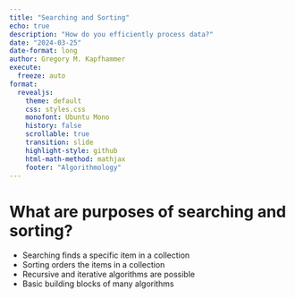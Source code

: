 ```yaml
---
title: "Searching and Sorting"
echo: true
description: "How do you efficiently process data?"
date: "2024-03-25"
date-format: long
author: Gregory M. Kapfhammer
execute:
  freeze: auto
format:
  revealjs:
    theme: default
    css: styles.css
    monofont: Ubuntu Mono
    history: false
    scrollable: true
    transition: slide
    highlight-style: github
    html-math-method: mathjax
    footer: "Algorithmology"
---
```


# What are purposes of searching and sorting?

- Searching finds a specific item in a collection
- Sorting orders the items in a collection
- Recursive and iterative algorithms are possible
- Basic building blocks of many algorithms

